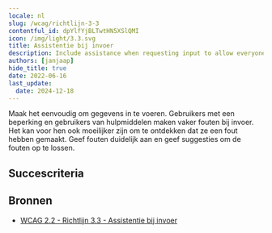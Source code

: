 ```yaml
---
locale: nl
slug: /wcag/richtlijn-3-3
contentful_id: dpYlfYjBLTwtHN5XSlQMI
icon: /img/light/3.3.svg
title: Assistentie bij invoer
description: Include assistance when requesting input to allow everyone to input correct information.
authors: [janjaap]
hide_title: true
date: 2022-06-16
last_update:
  date: 2024-12-18
---
```


<Hero
  title="Assistentie bij invoer"
  image="/img/light/3.3.svg"
  alt="WCAG 3.3 icon"
  prefix="Richtlijn 3.3"
/>

Maak het eenvoudig om gegevens in te voeren. Gebruikers met een beperking en gebruikers van hulpmiddelen maken vaker fouten bij invoer. Het kan voor hen ook moeilijker zijn om te ontdekken dat ze een fout hebben gemaakt. Geef fouten duidelijk aan en geef suggesties om de fouten op te lossen.

## Succescriteria

<LinkList title="Succescriteria" isHighlighted={true}>
  <LinkListItem
    url="/nl/richtlijnen/wcag/succescriterium-3-3-1"
    title="Succescriterium 3.3.1 - Foutidentificatie"
    label="Foutidentificatie"
    description="Ensure a clear error message is shown when data has been entered incorrectly."
    image="/img/light/3.3.1.svg"
    alt="WCAG 3.3.1 icon"
  />
  <LinkListItem
    url="/nl/richtlijnen/wcag/succescriterium-3-3-2"
    title="Succescriterium 3.3.2 - Labels of instructies"
    label="Labels of instructies"
    description="Ensure clear instructions are provided in places users have to input data."
    image="/img/light/3.3.2.svg"
    alt="WCAG 3.3.2 icon"
  />
  <LinkListItem
    url="/nl/richtlijnen/wcag/succescriterium-3-3-3"
    title="Succescriterium 3.3.3 - Foutsuggestie"
    label="Foutsuggestie"
    description="Ensure suggestions are provided when data has been entered incorrectly."
    image="/img/light/3.3.3.svg"
    alt="WCAG 3.3.3 icon"
  />
  <LinkListItem
    url="/nl/richtlijnen/wcag/succescriterium-3-3-4"
    title="Succescriterium 3.3.4 - Foutpreventie (wettelijk, financieel, gegevens)"
    label="Foutpreventie (wettelijk, financieel, gegevens)"
    description="Ensure data is submitted intentionally."
    image="/img/light/3.3.4.svg"
    alt="WCAG 3.3.4 icon"
  />
  <LinkListItem
    url="/nl/richtlijnen/wcag/succescriterium-3-3-5"
    title="Succescriterium 3.3.5 - Help"
    label="Help"
    description="Context-sensitive help must be available."
    image="/img/light/3.3.5.svg"
    alt="WCAG 3.3.5 icon"
  />
  <LinkListItem
    url="/nl/richtlijnen/wcag/succescriterium-3-3-6"
    title="Succescriterium 3.3.6 - Foutpreventie (alle)"
    label="Foutpreventie (alle)"
    description="When users are required to submit information, some rules apply."
    image="/img/light/3.3.6.svg"
    alt="WCAG 3.3.6 icon"
  />
  <LinkListItem
    url="/nl/richtlijnen/wcag/succescriterium-3-3-7"
    title="Succescriterium 3.3.7 - Overbodige invoer"
    label="Overbodige invoer"
    description="Zorg dat reeds verstrekte gegevens niet opnieuw worden gevraagd."
    image="/img/light/3.3.7.svg"
    alt="WCAG 3.3.7 icon"
  />
  <LinkListItem
    url="/nl/richtlijnen/wcag/succescriterium-3-3-8"
    title="Succescriterium 3.3.8 - Toegankelijke authenticatie (minimum)"
    label="Toegankelijke authenticatie (minimum)"
    description="Zorg dat het makkelijk is om in te loggen."
    image="/img/light/3.3.8.svg"
    alt="WCAG 3.3.8 icon"
  />
  <LinkListItem
    url="/nl/richtlijnen/wcag/succescriterium-3-3-9"
    title="Succescriterium 3.3.9 - Toegankelijke authenticatie (uitgebreid)"
    label="Toegankelijke authenticatie (uitgebreid)"
    description="Zorg dat het zo eenvoudig mogelijk is om in te loggen."
    image="/img/light/3.3.9.svg"
    alt="WCAG 3.3.9 icon"
  />
</LinkList>

## Bronnen

- [WCAG 2.2 - Richtlijn 3.3 - Assistentie bij invoer](https://www.w3.org/Translations/WCAG22-nl/#assistentie-bij-invoer)
